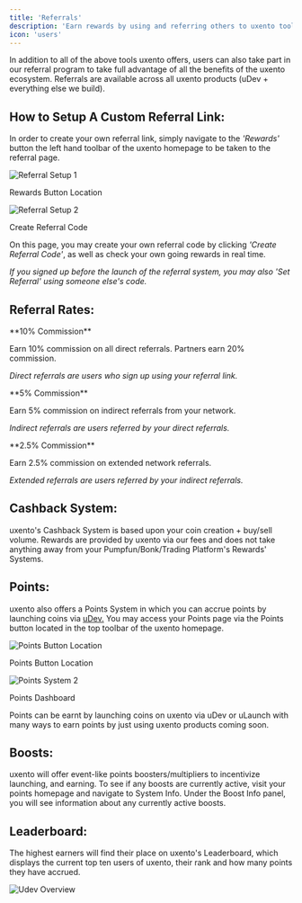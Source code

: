 ```yaml
---
title: 'Referrals'
description: 'Earn rewards by using and referring others to uxento tools.'
icon: 'users'
---
```





In addition to all of the above tools uxento offers, users can also take part in our referral program to take full advantage of all the benefits of the uxento ecosystem. Referrals are available across all uxento products (uDev + everything else we build).

## How to Setup A Custom Referral Link:  
In order to create your own referral link, simply navigate to the _'Rewards'_ button the left hand toolbar of the uxento homepage to be taken to the referral page. 

<Frame>
  <div style={{ 
    display: 'flex', 
    flexDirection: 'column',
    gap: '2rem', 
    justifyContent: 'center', 
    alignItems: 'center'
  }}>
    <div style={{ textAlign: 'center' }}>
      <img 
        src="/images/rewards.png" 
        alt="Referral Setup 1"
        style={{
          width: '200%',
          maxWidth: '300px',
          borderRadius: '12px',
          display: 'block',
          margin: '0 auto'
        }}
      />
      <p style={{ 
        fontSize: '0.875rem', 
        color: '#6b7280', 
        marginTop: '0.5rem',
        fontStyle: 'italic'
      }}>
        Rewards Button Location
      </p>
    </div>
    <div style={{ textAlign: 'center' }}>
      <img 
        src="/images/ref2.png" 
        alt="Referral Setup 2"
        style={{
          width: '100%',
          maxWidth: '300px',
          borderRadius: '12px',
          display: 'block',
          margin: '0 auto'
        }}
      />
      <p style={{ 
        fontSize: '0.875rem', 
        color: '#6b7280', 
        marginTop: '0.5rem',
        fontStyle: 'italic'
      }}>
        Create Referral Code
      </p>
    </div>
  </div>
</Frame>

On this page, you may create your own referral code by clicking _'Create Referral Code'_, as well as check your own going rewards in real time. 

<Note>_If you signed up before the launch of the referral system, you may also 'Set Referral' using someone else's code._</Note>

## Referral Rates:

<CardGroup cols={3}>
<Card title="Direct Referral" icon="user-plus">
  **10% Commission**
  
  Earn 10% commission on all direct referrals. Partners earn 20% commission.
  
  *Direct referrals are users who sign up using your referral link.*
</Card>

<Card title="Indirect Referral" icon="users">
  **5% Commission**
  
  Earn 5% commission on indirect referrals from your network.
  
  *Indirect referrals are users referred by your direct referrals.*
</Card>

<Card title="Extended Referral" icon="chart-network">
  **2.5% Commission**
  
  Earn 2.5% commission on extended network referrals.
  
  *Extended referrals are users referred by your indirect referrals.*
</Card>
</CardGroup>

## Cashback System:  
uxento's Cashback System is based upon your coin creation + buy/sell volume. Rewards are provided by uxento via our fees and does not take anything away from your Pumpfun/Bonk/Trading Platform's Rewards' Systems.

## Points:
uxento also offers a Points System in which you can accrue points by launching coins via [uDev.](/uDev) You may access your Points page via the Points button located in the top toolbar of the uxento homepage. 

<Frame>
  <div style={{ 
    display: 'flex', 
    flexDirection: 'column',
    gap: '2rem', 
    justifyContent: 'center', 
    alignItems: 'center'
  }}>
    <div style={{ textAlign: 'center' }}>
      <img 
        src="/images/pointsbutton.png" 
        alt="Points Button Location"
        style={{
          width: '100%',
          maxWidth: '300px',
          borderRadius: '12px',
          display: 'block',
          margin: '0 auto'
        }}
      />
      <p style={{ 
        fontSize: '0.875rem', 
        color: '#6b7280', 
        marginTop: '0.5rem',
        fontStyle: 'italic'
      }}>
        Points Button Location
      </p>
    </div>
    <div style={{ textAlign: 'center' }}>
      <img 
        src="/images/ref4.png" 
        alt="Points System 2"
        style={{
          width: '100%',
          maxWidth: '300px',
          borderRadius: '12px',
          display: 'block',
          margin: '0 auto'
        }}
      />
      <p style={{ 
        fontSize: '0.875rem', 
        color: '#6b7280', 
        marginTop: '0.5rem',
        fontStyle: 'italic'
      }}>
        Points Dashboard
      </p>
    </div>
  </div>
</Frame>

Points can be earnt by launching coins on uxento via uDev or uLaunch with many ways to earn points by just using uxento products coming soon. 

## Boosts:
uxento will offer event-like points boosters/multipliers to incentivize launching, and earning. To see if any boosts are currently active, visit your points homepage and navigate to System Info. Under the Boost Info panel, you will see information about any currently active boosts. 

## Leaderboard: 
The highest earners will find their place on uxento's Leaderboard, which displays the current top ten users of uxento, their rank and how many points they have accrued.

<Frame caption="Points Leaderboard">
  <img 
    src="/images/points.png" 
    alt="Udev Overview"
    style={{
      width: '100%',
      borderRadius: '12px',
      display: 'block',
      margin: '0 auto'
    }}
  />
</Frame>
